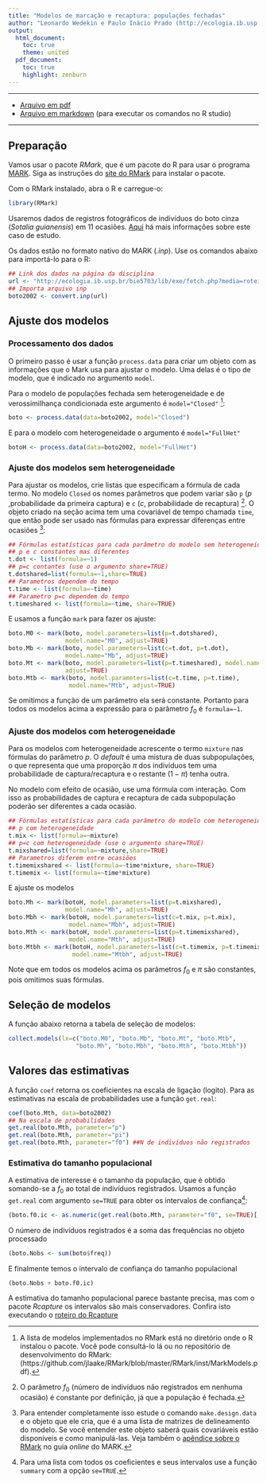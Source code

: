 ```yaml
---
title: "Modelos de marcação e recaptura: populações fechadas"
author: "Leonardo Wedekin e Paulo Inácio Prado (http://ecologia.ib.usp.br/bie5703)"
output:
  html_document:
    toc: true
    theme: united
  pdf_document:
    toc: true
    highlight: zenburn
---
```


-------


* [Arquivo em pdf](./botos.pdf)
* [Arquivo em markdown](./botos.Rmd) (para executar os comandos no R studio)

-------
## Preparação
Vamos usar o pacote _RMark_, que é um pacote do R para usar o programa [MARK](http://www.phidot.org/software/mark).
Siga as instruções do [site do RMark](http://www.phidot.org/software/mark/rmark/) para instalar o pacote.

Com o RMark instalado, abra o R e carregue-o:

```r
library(RMark)
```
Usaremos dados de registros fotográficos de indivíduos do boto cinza (_Sotalia guianensis_) em 11 ocasiões. 
[Aqui](http://ecologia.ib.usp.br/bie5703/lib/exe/fetch.php?media=roteiros:exercicio_7_abundancia_botos.pdf) 
há mais informações sobre este caso de estudo.

Os dados estão no formato nativo do MARK (_.inp_). Use os comandos abaixo para importá-lo para o R:

```r
## Link dos dados na página da disciplina
url <- "http://ecologia.ib.usp.br/bie5703/lib/exe/fetch.php?media=roteiros:botos_2002.inp"
## Importa arquivo inp
boto2002 <- convert.inp(url)
```

## Ajuste dos modelos
### Processamento dos dados
O primeiro passo é usar a função `process.data` para criar um objeto 
com as informações que o Mark usa para ajustar o modelo. Uma delas 
é o tipo de modelo, que é indicado no argumento `model`.

Para o modelo de populações fechada sem heterogeneidade e de 
verossimilhança condicionada este argumento é 
`model="Closed"` [^3]:

```r
boto <- process.data(data=boto2002, model="Closed")
```

E para o modelo com heterogeneidade o argumento é `model="FullHet"`

```r
botoH <- process.data(data=boto2002, model="FullHet")
```
### Ajuste dos modelos sem heterogeneidade

Para ajustar os modelos, crie listas que especificam a fórmula de cada termo.
No modelo `Closed` os nomes parâmetros que podem variar são `p` ($p$ ,probabilidade da primeira captura) e
`c` ($c$, probabilidade de recaptura) [^1]. O objeto criado na seção acima tem uma covariável de tempo
chamada `time`, que então pode ser usado nas fórmulas para expressar diferenças entre ocasiões [^4]:

```r
## Fórmulas estatísticas para cada parâmetro do modelo sem heterogeneidade
## p e c constantes mas diferentes
t.dot <- list(formula=~1)
## p=c contantes (use o argumento share=TRUE)
t.dotshared=list(formula=~1,share=TRUE)
## Parametros dependem do tempo
t.time <- list(formula=~time)
## Parametro p=c dependem do tempo
t.timeshared <- list(formula=~time, share=TRUE)
```

E usamos a função `mark` para fazer os ajuste:

```r
boto.M0 <- mark(boto, model.parameters=list(p=t.dotshared),
                model.name="M0", adjust=TRUE)
boto.Mb <- mark(boto, model.parameters=list(c=t.dot, p=t.dot),
                model.name="Mb", adjust=TRUE)
boto.Mt <- mark(boto, model.parameters=list(p=t.timeshared), model.name="Mt",
                adjust=TRUE)
boto.Mtb <- mark(boto, model.parameters=list(c=t.time, p=t.time),
                 model.name="Mtb", adjust=TRUE)
```

Se omitimos a função de um parâmetro ela será constante.
Portanto para todos os modelos acima a expressão para o
parâmetro $f_0$ é `formula=~1`.

### Ajuste dos modelos com heterogeneidade

Para os modelos com heterogeneidade acrescente o termo `mixture`
nas fórmulas do parâmetro $p$. O _default_ é uma mistura de duas subpopulações,
o que representa que uma proporção $\pi$ dos indivíduos tem uma probabilidade
de captura/recaptura e o restante ($1-\pi$) tenha outra.

No modelo com efeito de ocasião, use uma fórmula com interação.
Com isso as probabilidades de captura e recaptura de cada subpopulação
poderão ser diferentes a cada ocasião.


```r
## Fórmulas estatísticas para cada parâmetro do modelo com heterogeneidade
## p com heterogeneidade
t.mix <- list(formula=~mixture)
## p=c com heterogeneidade (use o argumento share=TRUE)
t.mixshared=list(formula=~mixture,share=TRUE)
## Parametros diferem entre ocasiões
t.timemixshared <- list(formula=~time*mixture, share=TRUE)
t.timemix <- list(formula=~time*mixture)
```
E ajuste os modelos

```r
boto.Mh <- mark(botoH, model.parameters=list(p=t.mixshared),
                model.name="Mh", adjust=TRUE)
boto.Mbh <- mark(botoH, model.parameters=list(c=t.mix, p=t.mix),
                 model.name="Mbh", adjust=TRUE)
boto.Mth <- mark(botoH, model.parameters=list(p=t.timemixshared),
                 model.name="Mth", adjust=TRUE)
boto.Mtbh <- mark(botoH, model.parameters=list(c=t.timemix, p=t.timemix),
                  model.name="Mtbh", adjust=TRUE)
```

Note que em todos os modelos acima os parâmetros $f_0$ e $\pi$
são constantes, pois omitimos suas fórmulas.


## Seleção de modelos
A função abaixo retorna a tabela de seleção de modelos:

```r
collect.models(lx=c("boto.M0", "boto.Mb", "boto.Mt", "boto.Mtb",
                   "boto.Mh", "boto.Mbh", "boto.Mth", "boto.Mtbh"))
```
## Valores das estimativas
A função `coef` retorna os coeficientes na escala de ligação (logito).
Para as estimativas na escala de probabilidades use a função `get.real`:

```r
coef(boto.Mth, data=boto2002)
## Na escala de probabilidades
get.real(boto.Mth, parameter="p")
get.real(boto.Mth, parameter="pi")
get.real(boto.Mth, parameter="f0") ##N de indivíduos não registrados
```
### Estimativa do tamanho populacional

A estimativa de interesse é o tamanho da população, que
é obtido somando-se a $f_0$ ao total de indivíduos registrados.
Usamos a função `get.real` com argumento `se=TRUE` para obter
os intervalos de confiança[^2]:

```r
(boto.f0.ic <- as.numeric(get.real(boto.Mth, parameter="f0", se=TRUE)[,5:6]))
```

O número de indivíduos registrados é a soma das frequências no objeto processado

```r
(boto.Nobs <- sum(boto$freq))
```

E finalmente temos o intervalo de confiança do tamanho populacional

```r
(boto.Nobs + boto.f0.ic)
```

A estimativa do tamanho populacional parece bastante precisa,
mas com o pacote _Rcapture_ os intervalos são mais conservadores.
Confira isto executando o [roteiro do Rcapture](http://ecologia.ib.usp.br/bie5703/lib/exe/fetch.php?media=roteiros:closed_rcapture.r)

[^1]: O parâmetro $f_0$ (número de indivíduos não registrados em nenhuma ocasião)
é constante por definição, já que a população é fechada.

[^2]: Para uma lista com todos os coeficientes e seus intervalos
use a função `summary` com a opção `se=TRUE`.

[^3]: A lista de modelos implementados no RMark está no diretório onde o R instalou o pacote.
Você pode consultá-lo lá ou no repositório de desenvolvimento do RMark: (https://github.com/jlaake/RMark/blob/master/RMark/inst/MarkModels.pdf).

[^4]: Para entender completamente isso estude o comando `make.design.data` e o objeto que ele cria,
que é a uma lista de matrizes de delineamento do modelo. Se você entender este objeto saberá quais covariáveis
estão disponíveis e como manipulá-las. Veja também o [apêndice sobre o RMark](http://www.phidot.org/software/mark/docs/book/pdf/app_3.pdf) no guia _online_ do MARK.
